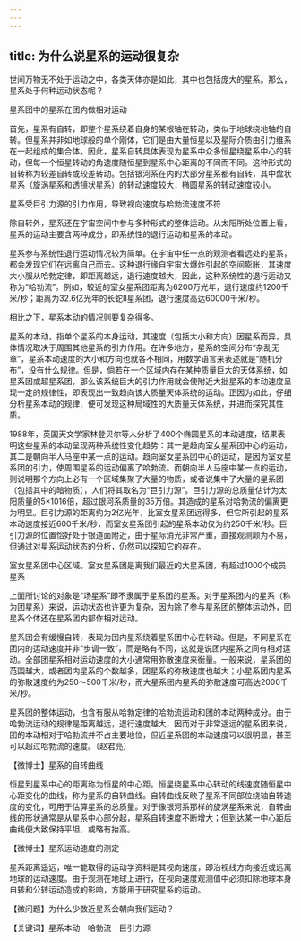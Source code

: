 ```yaml
---
---
---
```

title: 为什么说星系的运动很复杂
---




世间万物无不处于运动之中，各类天体亦是如此，其中也包括庞大的星系。那么，星系处于何种运动状态呢？

星系团中的星系在团内做相对运动



首先，星系有自转，即整个星系绕着自身的某根轴在转动，类似于地球绕地轴的自转。但星系并非如地球般的单个刚体，它们是由大量恒星以及星际介质由引力维系在一起组成的集合体。因此，星系自转具体表现为星系中众多恒星绕星系中心的转动，但每一个恒星转动的角速度随恒星到星系中心距离的不同而不同。这种形式的自转称为较差自转或较差转动。包括银河系在内的大部分星系都有自转，其中盘状星系（旋涡星系和透镜状星系）的转动速度较大，椭圆星系的转动速度较小。

星系受巨引力源的引力作用，导致视向速度与哈勃流速度不符



除自转外，星系还在宇宙空间中参与多种形式的整体运动。从太阳所处位置上看，星系的运动主要含两种成分，即系统性的退行运动和星系的本动。

星系参与系统性退行运动情况较为简单。在宇宙中任一点的观测者看远处的星系，都会发现它们在远离自己而去。这种退行缘自宇宙大爆炸引起的空间膨胀，其速度大小服从哈勃定律，即距离越远，退行速度越大，因此，这种系统性的退行运动又称为“哈勃流”。例如，较近的室女星系团距离为6200万光年，退行速度约1200千米/秒；距离为32.6亿光年的长蛇II星系团，退行速度高达60000千米/秒。

相比之下，星系本动的情况则要复杂得多。

星系的本动，指单个星系的本身运动，其速度（包括大小和方向）因星系而异，具体情况取决于周围其他星系的引力作用。在许多地方，星系的空间分布“杂乱无章”，星系本动速度的大小和方向也就各不相同，用数学语言来表述就是“随机分布”，没有什么规律。但是，倘若在一个区域内存在某种质量巨大的天体系统，如星系团或超星系团，那么该系统巨大的引力作用就会使附近大批星系的本动速度呈现一定的规律性，即表现出一致趋向该大质量天体系统的运动。正因为如此，仔细分析星系本动的规律，便可发现这种局域性的大质量天体系统，并进而探究其性质。

1988年，英国天文学家林登贝尔等人分析了400个椭圆星系的本动速度，结果表明这些星系的本动呈现两种系统性变化趋势：其一是趋向室女星系团中心的运动，其二是朝向半人马座中某一点的运动。趋向室女星系团中心的运动，是因为室女星系团的引力，使周围星系的运动偏离了哈勃流。而朝向半人马座中某一点的运动，则说明那个方向上必有一个区域集聚了大量的物质，或者说集中了大量的星系团（包括其中的暗物质），人们将其取名为“巨引力源”。巨引力源的总质量估计为太阳质量的5×1016倍，超过银河系质量的35万倍。其造成的星系对哈勃流的偏离更为明显。巨引力源的距离约为2亿光年，比室女星系团远得多，但它所引起的星系本动速度接近600千米/秒，而室女星系团引起的星系本动仅为约250千米/秒。巨引力源的位置恰好处于银道面附近，由于星际消光非常严重，直接观测颇为不易，但通过对星系运动状态的分析，仍然可以探知它的存在。

室女星系团中心区域。室女星系团是离我们最近的大星系团，有超过1000个成员星系



上面所讨论的对象是“场星系”即不隶属于星系团的星系。对于星系团内的星系（称为团星系）来说，运动状态也许更为复杂，因为除了参与星系团的整体运动外，团星系个体还在星系团内部作相对运动。

星系团会有缓慢自转，表现为团内星系绕着星系团中心在转动。但是，不同星系在团内的运动速度并非“步调一致”，而是略有不同，这就是说团内星系之间有相对运动。全部团星系相对运动速度的大小通常用弥散速度来衡量。一般来说，星系团的范围越大，或者团内星系的个数越多，团星系的弥散速度也越大；小星系团内星系的弥散速度约为250～500千米/秒，而大星系团内星系的弥散速度可高达2000千米/秒。

星系团的整体运动，也含有服从哈勃定律的哈勃流运动和团的本动两种成分。由于哈勃流运动的规律是距离越远，退行速度越大，因而对于非常遥远的星系团来说，团的本动相对于哈勃流并不占主要地位，但近星系团的本动速度可以很明显，甚至可以超过哈勃流的速度。（赵君亮）





【微博士】星系的自转曲线

恒星到星系中心的距离称为恒星的中心距。恒星绕星系中心转动的线速度随恒星中心距变化的曲线，称为星系的自转曲线。自转曲线反映了星系不同部位绕轴自转速度的变化，可用于估算星系的总质量。对于像银河系那样的旋涡星系来说，自转曲线的形状通常是从星系中心部分起，星系自转速度不断增大；但到达某一中心距后曲线便大致保持平坦，或略有抬高。

【微博士】星系运动速度的测定

星系距离遥远，唯一能取得的运动学资料是其视向速度，即沿视线方向接近或远离地球的运动速度。由于观测在地球上进行，在视向速度观测值中必须扣除地球本身自转和公转运动造成的影响，方能用于研究星系的运动。

【微问题】为什么少数近星系会朝向我们运动？

【关键词】星系本动　哈勃流　巨引力源